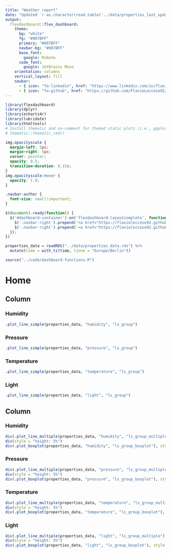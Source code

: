 ```yaml
---
title: "Weather report"
date: "Updated `r as.character(read.table('../data/properties_last_update.txt'))`"
output: 
  flexdashboard::flex_dashboard:
    theme:
      bg: "white"
      fg: "#007BFF" 
      primary: "#007BFF"
      navbar-bg: "#007BFF"
      base_font:
        google: Roboto
      code_font:
        google: JetBrains Mono
    orientation: columns
    vertical_layout: fill
    navbar:
      - { icon: "fa-linkedin", href: "https://www.linkedin.com/in/flavio-leccese-1645b691/", align: right}
      - { icon: "fa-github", href: "https://github.com/FlavioLeccese92/Rduinoiot-analysis/blob/main/dashboard/weather-report.Rmd", align: right}
---
```



```r
library(flexdashboard)
library(dplyr)
library(echarts4r)
library(lubridate)
library(htmltools)
# Install thematic and un-comment for themed static plots (i.e., ggplot2)
# thematic::thematic_rmd()
```

```css
img.opacityscale {
  margin-left: 5px;
  margin-right: 5px;
  cursor: pointer;
  opacity: 0.5;
  transition-duration: 0.15s;
}
img.opacityscale:hover {
  opacity: 1.0;
}

.navbar-author {
  font-size: small!important;
}
```
```js
$(document).ready(function() {
  $('#dashboard-container').on('flexdashboard:layoutcomplete', function() {
    $('.navbar-right').prepend('<a href="https://flavioleccese92.github.io/Rduinoiot/"><img class="opacityscale" height="40" width="35" src="www/rduinoiot-white.png" title= "Go to Rduinoiot package"/></a>');
    $('.navbar-right').prepend('<a href="https://flavioleccese92.github.io/Rduinoiot-analysis/"><img class="opacityscale" height="35" width="35" src="www/workflowr-white.png" title= "Go back to workflowr dashboard" style="margin-top: 2px;"/></a>');
  });
})
```

```r
properties_data = readRDS("../data/properties_data.rds") %>%
  mutate(time = with_tz(time, tzone = "Europe/Berlin"))
```

```r
source("../code/dashboard-functions.R")
```

Home {data-icon="fa-home"}
===================================== 

Column {data-width=300}
-----------------------------------------------------------------------

### Humidity

```r
.plot_line_simple(properties_data, "humidity", "ls_group")
```

### Pressure

```r
.plot_line_simple(properties_data, "pressure", "ls_group")
```

### Temperature

```r
.plot_line_simple(properties_data, "temperature", "ls_group")
```

### Light

```r
.plot_line_simple(properties_data, "light", "ls_group")
```

Column {data-width=700 .tabset}
-----------------------------------------------------------------------

### Humidity


```r
div(.plot_line_multiple(properties_data, "humidity", "ls_group_multiple"), style = "height: 40%")
div(style = "height: 5%")
div(.plot_boxplot(properties_data, "humidity", "ls_group_boxplot"), style = "height: 55%")
```

### Pressure

```r
div(.plot_line_multiple(properties_data, "pressure", "ls_group_multiple"), style = "height: 40%")
div(style = "height: 5%")
div(.plot_boxplot(properties_data, "pressure", "ls_group_boxplot"), style = "height: 55%")
```

### Temperature

```r
div(.plot_line_multiple(properties_data, "temperature", "ls_group_multiple"), style = "height: 40%")
div(style = "height: 5%")
div(.plot_boxplot(properties_data, "temperature", "ls_group_boxplot"), style = "height: 55%")
```

### Light

```r
div(.plot_line_multiple(properties_data, "light", "ls_group_multiple"), style = "height: 40%")
div(style = "height: 5%")
div(.plot_boxplot(properties_data, "light", "ls_group_boxplot"), style = "height: 55%")
```
